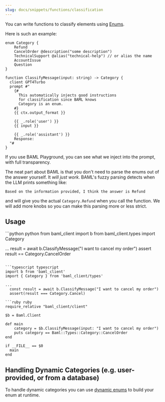 ```yaml
---
slug: docs/snippets/functions/classification
---
```


You can write functions to classify elements using [Enums](../enum.mdx).

Here is such an example:

```baml BAML
enum Category {
    Refund
    CancelOrder @description("some description")
    TechnicalSupport @alias("technical-help") // or alias the name
    AccountIssue
    Question
}

function ClassifyMessage(input: string) -> Category {
  client GPT4Turbo
  prompt #"
    {# 
      This automatically injects good instructions 
      for classification since BAML knows
      Category is an enum.
    #}
    {{ ctx.output_format }}

    {{ _.role('user') }}
    {{ input }}

    {{ _.role('assistant') }}
    Response:
  "#
}
```
If you use BAML Playground, you can see what we inject into the prompt, with full transparency.

The neat part about BAML is that you don't need to parse the enums out of the answer yourself. It _will just work_. BAML's fuzzy parsing detects when the LLM prints something like:
```text
Based on the information provided, I think the answer is Refund
```
and will give you the actual `Category.Refund` when you call the function. We will add more knobs so you can make this parsing more or less strict. 

## Usage
<CodeBlocks>
```python python
from baml_client import b
from baml_client.types import Category

...
  result = await b.ClassifyMessage("I want to cancel my order")
  assert result == Category.CancelOrder
```

```typescript typescript
import b from 'baml_client'
import { Category } from 'baml_client/types'

...
  const result = await b.ClassifyMessage("I want to cancel my order")
  assert(result === Category.Cancel)

```ruby ruby
require_relative "baml_client/client"

$b = Baml.Client

def main
    category = $b.ClassifyMessage(input: "I want to cancel my order")
    puts category == Baml::Types::Category::CancelOrder
end

if __FILE__ == $0
  main
end
```
</CodeBlocks>

## Handling Dynamic Categories (e.g. user-provided, or from a database)
To handle dynamic categories you can use [dynamic enums](../../calling-baml/dynamic-types.mdx) to build your enum at runtime.

